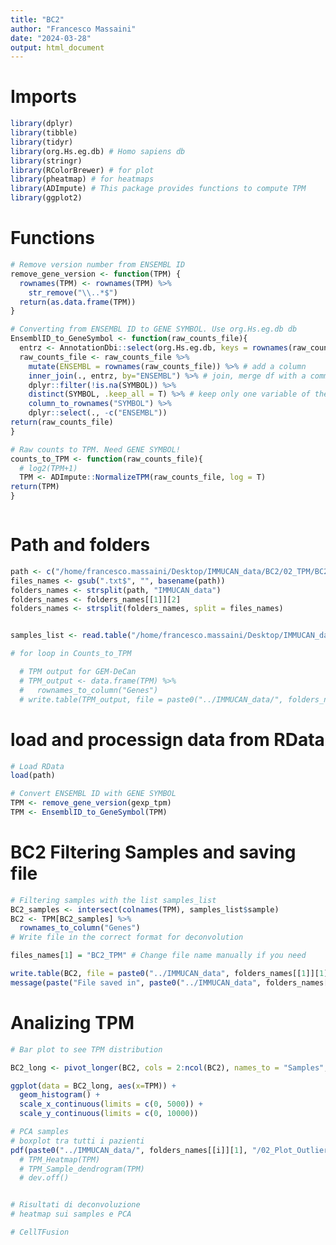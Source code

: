 ```yaml
---
title: "BC2"
author: "Francesco Massaini"
date: "2024-03-28"
output: html_document
---
```


# Imports
```r
library(dplyr)
library(tibble)
library(tidyr)
library(org.Hs.eg.db) # Homo sapiens db
library(stringr)
library(RColorBrewer) # for plot
library(pheatmap) # for heatmaps
library(ADImpute) # This package provides functions to compute TPM
library(ggplot2)
```

# Functions
```r
# Remove version number from ENSEMBL ID
remove_gene_version <- function(TPM) {
  rownames(TPM) <- rownames(TPM) %>% 
    str_remove("\\..*$") 
  return(as.data.frame(TPM))
}

# Converting from ENSEMBL ID to GENE SYMBOL. Use org.Hs.eg.db db 
EnsemblID_to_GeneSymbol <- function(raw_counts_file){
  entrz <- AnnotationDbi::select(org.Hs.eg.db, keys = rownames(raw_counts_file), columns = "SYMBOL", keytype = "ENSEMBL") # keys are the data to overlap. columns is the column to replace and keytype is the column where to find corrispondences   # entrz is a df storing ENSEMBL ID and GENE SYMBOLS. ENSEMBL ID are selected by the ROW NAMES of your raw_counts_file 
  raw_counts_file <- raw_counts_file %>%
    mutate(ENSEMBL = rownames(raw_counts_file)) %>% # add a column
    inner_join(., entrz, by="ENSEMBL") %>% # join, merge df with a common column (ENSEMBL)
    dplyr::filter(!is.na(SYMBOL)) %>%
    distinct(SYMBOL, .keep_all = T) %>% # keep only one variable of the duplicated symbols
    column_to_rownames("SYMBOL") %>% 
    dplyr::select(., -c("ENSEMBL"))
return(raw_counts_file)  
}

# Raw counts to TPM. Need GENE SYMBOL!
counts_to_TPM <- function(raw_counts_file){
  # log2(TPM+1) 
  TPM <- ADImpute::NormalizeTPM(raw_counts_file, log = T)
return(TPM)  
}



```

# Path and folders
```r
path <- c("/home/francesco.massaini/Desktop/IMMUCAN_data/BC2/02_TPM/BC2_estimated_TPM.RData")
files_names <- gsub(".txt$", "", basename(path))
folders_names <- strsplit(path, "IMMUCAN_data")
folders_names <- folders_names[[1]][2]
folders_names <- strsplit(folders_names, split = files_names)


samples_list <- read.table("/home/francesco.massaini/Desktop/IMMUCAN_data/BC2/Patient_to_include_from_rna_samples_bc2_to_create_custom_cohort.tsv", header = TRUE, sep = "\t")

# for loop in Counts_to_TPM

  # TPM output for GEM-DeCan
  # TPM_output <- data.frame(TPM) %>%
  #   rownames_to_column("Genes")
  # write.table(TPM_output, file = paste0("../IMMUCAN_data/", folders_names[[i]][1], "/02_TPM/", files_names[i],"_TPM.txt"), quote = F, sep = "\t", row.names = F)


```

# load and processign data from RData
```r
# Load RData
load(path)

# Convert ENSEMBL ID with GENE SYMBOL
TPM <- remove_gene_version(gexp_tpm)
TPM <- EnsemblID_to_GeneSymbol(TPM)
```

# BC2 Filtering Samples and saving file
```r
# Filtering samples with the list samples_list
BC2_samples <- intersect(colnames(TPM), samples_list$sample)
BC2 <- TPM[BC2_samples] %>%
  rownames_to_column("Genes") 
# Write file in the correct format for deconvolution

files_names[1] = "BC2_TPM" # Change file name manually if you need

write.table(BC2, file = paste0("../IMMUCAN_data", folders_names[[1]][1], files_names[1],"_fromRdata.txt"), quote = F, sep = "\t", row.names = F)
message(paste("File saved in", paste0("../IMMUCAN_data", folders_names[[1]][1], files_names[1],"_fromRdata.txt")) )
```


# Analizing TPM
```r
# Bar plot to see TPM distribution

BC2_long <- pivot_longer(BC2, cols = 2:ncol(BC2), names_to = "Samples", values_to = "TPM")

ggplot(data = BC2_long, aes(x=TPM)) + 
  geom_histogram() +
  scale_x_continuous(limits = c(0, 5000)) +
  scale_y_continuous(limits = c(0, 10000))
```


```r
# PCA samples 
# boxplot tra tutti i pazienti
pdf(paste0("../IMMUCAN_data/", folders_names[[i]][1], "/02_Plot_Outliers/", files_names[i],"_outliers"), width = 16) # folders_names[[i]][1] double square bracket to access to the i vector, single bracket to access to the first value of the i vector 
  # TPM_Heatmap(TPM)
  # TPM_Sample_dendrogram(TPM)
  # dev.off()


# Risultati di deconvoluzione
# heatmap sui samples e PCA

# CellTFusion
```

